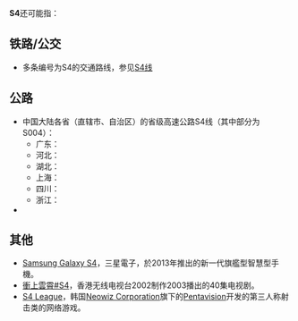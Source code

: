{{DisambigNav|S|4}}
'''S4'''还可能指：
== 铁路/公交 ==
* 多条编号为S4的交通路线，参见[[S4线|S4线]]

== 公路 ==
* 中国大陆各省（直辖市、自治区）的省级高速公路S4线（其中部分为S004）：
**广东：{{China Expwy Name|S4|P=Guangdong}}
**河北：{{China Expwy Name|S004|P=Hebei}}
**湖北：{{China Expwy Name|S4|P=Hubei}}
**上海：{{China Expwy Name|S4|P=Shanghai}}
**四川：{{China Expwy Name|S4|P=Sichuan}}
**浙江：{{China Expwy Name|S4|P=Zhejiang}}
*{{link-de|S4快速公路 (奥地利)|Mattersburger Schnellstraße}}

== 其他 ==
*[[Samsung_Galaxy_S4|Samsung Galaxy S4]]，三星電子，於2013年推出的新一代旗艦型智慧型手機。
*[[衝上雲霄#S4|衝上雲霄#S4]]，香港无线电视台2002制作2003播出的40集电视剧。
*[[S4_League|S4 League]]，韩国[[Neowiz|Neowiz Corporation]]旗下的[[Pentavision|Pentavision]]开发的第三人称射击类的网络游戏。

{{消歧義}}
